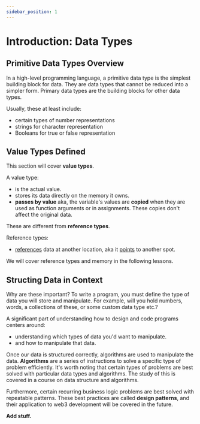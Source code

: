 ```yaml
---
sidebar_position: 1
---
```


# Introduction: Data Types

## Primitive Data Types Overview

In a high-level programming language, a primitive data type is the simplest building block for data. They are data types that cannot be reduced into a simpler form. Primary data types are the building blocks for other data types.

Usually, these at least include:

- certain types of number representations
- strings for character representation
- Booleans for true or false representation

## Value Types Defined

This section will cover **value types**.

A value type:

- is the actual value.
- stores its data directly on the memory it owns.
- **passes by value** aka, the variable's values are **copied** when they are used as function arguments or in assignments. These copies don't affect the original data.

These are different from **reference types**.

Reference types:

- [references](<https://en.wikipedia.org/wiki/Reference_(computer_science)>) data at another location, aka it [points](<https://en.wikipedia.org/wiki/Pointer_(computer_programming)>) to another spot.

We will cover reference types and memory in the following lessons.

## Structing Data in Context

Why are these important? To write a program, you must define the type of data you will store and manipulate. For example, will you hold numbers, words, a collections of these, or some custom data type etc.?

A significant part of understanding how to design and code programs centers around:

- understanding which types of data you'd want to manipulate.
- and how to manipulate that data.

Once our data is structured correctly, algorithms are used to manipulate the data. **Algorithms** are a series of instructions to solve a specific type of problem efficiently. It's worth noting that certain types of problems are best solved with particular data types and algorithms. The study of this is covered in a course on data structure and algorithms.

Furthermore, certain recurring business logic problems are best solved with repeatable patterns. These best practices are called **design patterns**, and their application to web3 development will be covered in the future.

**Add stuff.**
